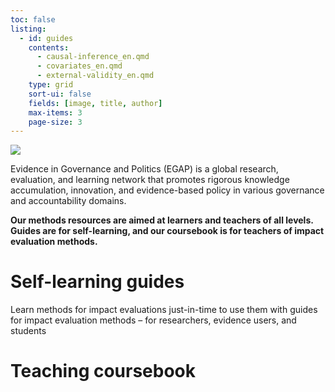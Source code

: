 ```yaml
---
toc: false
listing: 
  - id: guides
    contents: 
      - causal-inference_en.qmd
      - covariates_en.qmd
      - external-validity_en.qmd
    type: grid
    sort-ui: false
    fields: [image, title, author]
    max-items: 3
    page-size: 3
---
```


![](/img/egap-logo.svg)

Evidence in Governance and Politics (EGAP) is a global research, evaluation, and learning network that promotes rigorous knowledge accumulation, innovation, and evidence-based policy in various governance and accountability domains.

**Our methods resources are aimed at learners and teachers of all levels. Guides are for self-learning, and our coursebook is for teachers of impact evaluation methods.**

# Self-learning guides

Learn methods for impact evaluations just-in-time to use them with guides for impact evaluation methods -- for researchers, evidence users, and students

:::{#guides}
:::

# Teaching coursebook